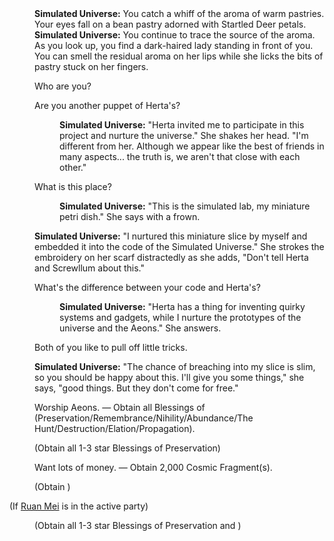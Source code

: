 {{Dialogue Start}}
:'''Simulated Universe:''' You catch a whiff of the aroma of warm pastries. Your eyes fall on a bean pastry adorned with Startled Deer petals.
:'''Simulated Universe:''' You continue to trace the source of the aroma. As you look up, you find a dark-haired lady standing in front of you. You can smell the residual aroma on her lips while she licks the bits of pastry stuck on her fingers.
:{{DIcon|Arrow}} Who are you?
:{{DIcon|Arrow}} Are you another puppet of Herta's?
::'''Simulated Universe:''' "Herta invited me to participate in this project and nurture the universe." She shakes her head. "I'm different from her. Although we appear like the best of friends in many aspects... the truth is, we aren't that close with each other."
:{{DIcon|Arrow}} What is this place?
::'''Simulated Universe:''' "This is the simulated lab, my miniature petri dish." She says with a frown.
:'''Simulated Universe:''' "I nurtured this miniature slice by myself and embedded it into the code of the Simulated Universe." She strokes the embroidery on her scarf distractedly as she adds, "Don't tell Herta and Screwllum about this."
:{{DIcon|Arrow}} What's the difference between your code and Herta's?
::'''Simulated Universe:''' "Herta has a thing for inventing quirky systems and gadgets, while I nurture the prototypes of the universe and the Aeons." She answers.
:{{DIcon|Arrow}} Both of you like to pull off little tricks.
:'''Simulated Universe:''' "The chance of breaching into my slice is slim, so you should be happy about this. I'll give you some things," she says, "good things. But they don't come for free."
:{{DIcon|Star}} Worship Aeons. &mdash; Obtain all Blessings of (Preservation/Remembrance/Nihility/Abundance/The Hunt/Destruction/Elation/Propagation).
:;(Obtain all 1-3 star Blessings of Preservation)
:{{DIcon|Star}} Want lots of money. &mdash; Obtain 2,000 Cosmic Fragment(s).
:;(Obtain {{Item|Cosmic Fragment|20|x=2000}})
;(If [[Ruan Mei]] is in the active party)
:{{SU Special Dialogue|Ruan Mei|You are... Ruan Mei?|Obtain all Blessings of (Preservation/Remembrance/Nihility/Abundance/The Hunt/Destruction/Elation/Propagation) and 2,000 Cosmic Fragment(s).}}
:;(Obtain all 1-3 star Blessings of Preservation and {{Item|Cosmic Fragment|20|x=2000}})
{{Dialogue End}}